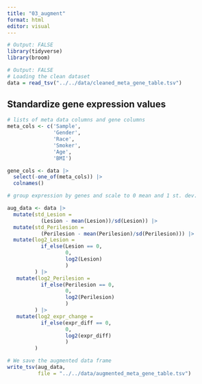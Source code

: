 ```yaml
---
title: "03_augment"
format: html
editor: visual
---
```


```r
# Output: FALSE
library(tidyverse)
library(broom)
```

```r
# Output: FALSE
# Loading the clean dataset
data = read_tsv("../../data/cleaned_meta_gene_table.tsv")
```

## Standardize gene expression values

```r
# lists of meta data columns and gene columns
meta_cols <- c('Sample',
               'Gender',
               'Race',
               'Smoker',
               'Age',
               'BMI')

gene_cols <- data |> 
  select(-one_of(meta_cols)) |> 
  colnames()
```

```r
# group expression by genes and scale to 0 mean and 1 st. dev.

aug_data <- data |>
  mutate(std_Lesion = 
           (Lesion - mean(Lesion))/sd(Lesion)) |> 
  mutate(std_Perilesion = 
           (Perilesion - mean(Perilesion)/sd(Perilesion))) |> 
  mutate(log2_Lesion = 
           if_else(Lesion == 0, 
                   0, 
                   log2(Lesion)
                   )
         ) |> 
   mutate(log2_Perilesion = 
           if_else(Perilesion == 0, 
                   0, 
                   log2(Perilesion)
                   )
         ) |> 
   mutate(log2_expr_change = 
           if_else(expr_diff == 0, 
                   0, 
                   log2(expr_diff)
                   )
         ) 
```

```r
# We save the augmented data frame
write_tsv(aug_data, 
          file = "../../data/augmented_meta_gene_table.tsv")
```
